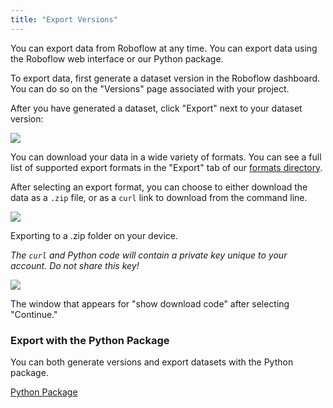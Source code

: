 ```yaml
---
title: "Export Versions"
---
```


You can export data from Roboflow at any time. You can export data using the Roboflow web interface or our Python package.

To export data, first generate a dataset version in the Roboflow dashboard. You can do so on the "Versions" page associated with your project.

After you have generated a dataset, click "Export" next to your dataset version:

![](/images/datasets/image.png)

You can download your data in a wide variety of formats. You can see a full list of supported export formats in the "Export" tab of our [formats directory](https://roboflow.com/formats).

After selecting an export format, you can choose to either download the data as a `.zip` file, or as a `curl` link to download from the command line.

![](/images/datasets/image.png)

Exporting to a .zip folder on your device.

_The_ _`curl`_ _and Python code will contain a private key unique to your account. Do not share this key!_

![](/images/datasets/image.png)

The window that appears for "show download code" after selecting "Continue."

### Export with the Python Package

You can both generate versions and export datasets with the Python package.

[Python Package](/api-reference/install-python-package)
